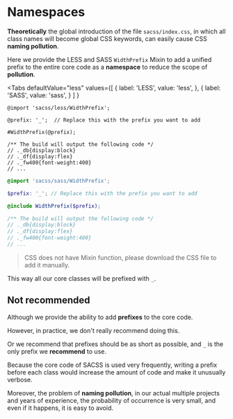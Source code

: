 # Namespaces

**Theoretically** the global introduction of the file `sacss/index.css`, in which all class names will become global CSS keywords, can easily cause CSS **naming pollution**.

Here we provide the LESS and SASS `WidthPrefix` Mixin to add a unified prefix to the entire core code as a **namespace** to reduce the scope of **pollution**.


<Tabs
  defaultValue="less"
  values={[
    { label: 'LESS', value: 'less', },
    { label: 'SASS', value: 'sass', }
  ]
}
>
<TabItem value="less">

```less
@import 'sacss/less/WidthPrefix';

@prefix: '_';  // Replace this with the prefix you want to add

#WidthPrefix(@prefix);

/** The build will output the following code */
// ._db{display:block}
// ._df{display:flex}
// ._fw400{font-weight:400}
// ...
```

</TabItem>
<TabItem value="sass">

```scss
@import 'sacss/sass/WidthPrefix';

$prefix: '_'; // Replace this with the prefix you want to add

@include WidthPrefix($prefix);

/** The build will output the following code */
// ._db{display:block}
// ._df{display:flex}
// ._fw400{font-weight:400}
// ...
```
</TabItem>
</Tabs>

> CSS does not have Mixin function, please download the CSS file to add it manually.

This way all our core classes will be prefixed with `_`.

## Not recommended

Although we provide the ability to add **prefixes** to the core code.

However, in practice, we don't really recommend doing this.

Or we recommend that prefixes should be as short as possible, and `_` is the only prefix we **recommend** to use.

Because the core code of SACSS is used very frequently, writing a prefix before each class would increase the amount of code and make it unusually verbose.

Moreover, the problem of **naming pollution**, in our actual multiple projects and years of experience, the probability of occurrence is very small, and even if it happens, it is easy to avoid.

